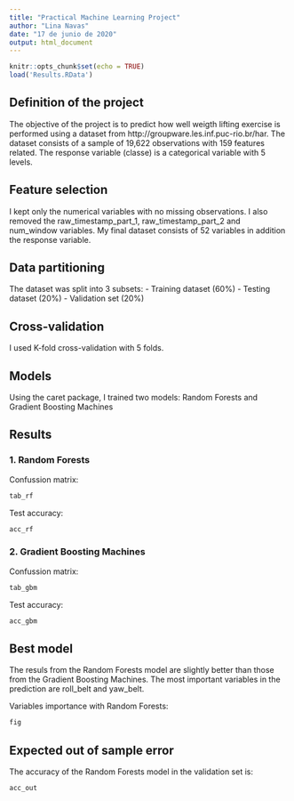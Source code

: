 ```yaml
---
title: "Practical Machine Learning Project"
author: "Lina Navas"
date: "17 de junio de 2020"
output: html_document
---
```


```r
knitr::opts_chunk$set(echo = TRUE)
load('Results.RData')
```

## Definition of the project

The objective of the project is to predict how well weigth
lifting exercise is performed using a dataset from 
http://groupware.les.inf.puc-rio.br/har. The dataset consists
of a sample of 19,622 observations with 159 features related.
The response variable (classe) is a categorical variable 
with 5 levels.

## Feature selection

I kept only the numerical variables with no missing observations.
I also removed the raw_timestamp_part_1, raw_timestamp_part_2
and num_window variables. My final dataset consists of 52 variables 
in addition the response variable.

## Data partitioning

The dataset was split into 3 subsets:
- Training dataset (60%)
- Testing dataset (20%)
- Validation set (20%)

## Cross-validation

I used K-fold cross-validation with 5 folds.

## Models

Using the caret package, I trained two models: 
Random Forests and Gradient Boosting Machines

## Results

### 1. Random Forests

Confussion matrix:

```r
tab_rf
```
Test accuracy:
```r
acc_rf
```
### 2. Gradient Boosting Machines

Confussion matrix:

```r
tab_gbm
```
Test accuracy:
```r
acc_gbm
```

## Best model

The resuls from the Random Forests model are slightly better than those
from the Gradient Boosting Machines. 
The most important variables in the prediction are roll_belt and yaw_belt.

Variables importance with Random Forests:
```r
fig
```

## Expected out of sample error

The accuracy of the Random Forests model in the validation set is:

```r
acc_out
```
